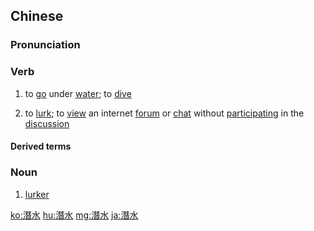 {{also|潜水}}
==Chinese==
{{zh-forms|s=潜水}}

===Pronunciation===
{{zh-pron
|m=qiánshuǐ
|c=cim4 seoi2
|mn=chiâm-chúi
|cat=v,n
}}

===Verb===
{{zh-verb}}

# to [[go]] under [[water]]; to [[dive]]
# {{lb|zh|Internet}} to [[lurk]]; to [[view]] an internet [[forum]] or [[chat]] without [[participating]] in the [[discussion]]

====Derived terms====
{{zh-der|潛水艇|潛水衣|潛水衫|潛水員|潛水炸彈|潛水病|潛水刀|潛水鐘|潛水肺}}

===Noun===
{{zh-noun}}

# {{lb|zh|Internet}} [[lurker]]

[[ko:潛水]]
[[hu:潛水]]
[[mg:潛水]]
[[ja:潛水]]